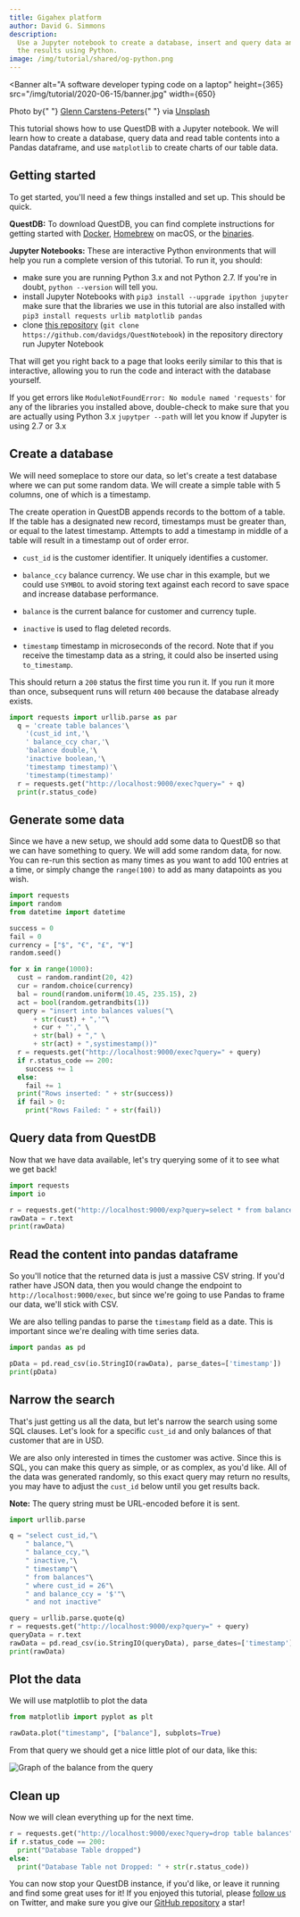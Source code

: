 ```yaml
---
title: Gigahex platform
author: David G. Simmons
description:
  Use a Jupyter notebook to create a database, insert and query data and graph
  the results using Python.
image: /img/tutorial/shared/og-python.png
---
```



<Banner
  alt="A software developer typing code on a laptop"
  height={365}
  src="/img/tutorial/2020-06-15/banner.jpg"
  width={650}
>
  Photo by{" "}
  <a href="https://unsplash.com/photos/npxXWgQ33ZQ">Glenn Carstens-Peters</a>{" "}
  via <a href="https://unsplash.com">Unsplash</a>
</Banner>

This tutorial shows how to use QuestDB with a Jupyter notebook. We will learn
how to create a database, query data and read table contents into a Pandas
dataframe, and use `matplotlib` to create charts of our table data.

<!-- truncate -->

## Getting started

To get started, you'll need a few things installed and set up. This should be
quick.

**QuestDB:** To download QuestDB, you can find complete instructions for getting
started with [Docker](/docs/get-started/docker/),
[Homebrew](/docs/get-started/homebrew/) on macOS, or the
[binaries](/docs/get-started/binaries/).

**Jupyter Notebooks:** These are interactive Python environments that will help
you run a complete version of this tutorial. To run it, you should:

- make sure you are running Python 3.x and not Python 2.7. If you're in doubt,
  `python --version` will tell you.
- install Jupyter Notebooks with `pip3 install --upgrade ipython jupyter` make
  sure that the libraries we use in this tutorial are also installed with
  `pip3 install requests urlib matplotlib pandas`
- clone [this repository](https://github.com/davidgs/QuestNotebook)
  (`git clone https://github.com/davidgs/QuestNotebook`) in the repository
  directory run Jupyter Notebook

That will get you right back to a page that looks eerily similar to this that is
interactive, allowing you to run the code and interact with the database
yourself.

If you get errors like `ModuleNotFoundError: No module named 'requests'` for any
of the libraries you installed above, double-check to make sure that you are
actually using Python 3.x `jupytper --path` will let you know if Jupyter is
using 2.7 or 3.x

## Create a database

We will need someplace to store our data, so let's create a test database where
we can put some random data. We will create a simple table with 5 columns, one
of which is a timestamp.

The create operation in QuestDB appends records to the bottom of a table. If the
table has a designated new record, timestamps must be greater than, or equal to
the latest timestamp. Attempts to add a timestamp in middle of a table will
result in a timestamp out of order error.

- `cust_id` is the customer identifier. It uniquely identifies a customer.

- `balance_ccy` balance currency. We use char in this example, but we could use
  `SYMBOL` to avoid storing text against each record to save space and increase
  database performance.

- `balance` is the current balance for customer and currency tuple.

- `inactive` is used to flag deleted records.

- `timestamp` timestamp in microseconds of the record. Note that if you receive
  the timestamp data as a string, it could also be inserted using
  `to_timestamp`.

This should return a `200` status the first time you run it. If you run it more
than once, subsequent runs will return `400` because the database already
exists.

```python
import requests import urllib.parse as par
  q = 'create table balances'\
    '(cust_id int,'\
    ' balance_ccy char,'\
    'balance double,'\
    'inactive boolean,'\
    'timestamp timestamp)'\
    'timestamp(timestamp)'
  r = requests.get("http://localhost:9000/exec?query=" + q)
  print(r.status_code)
```

## Generate some data

Since we have a new setup, we should add some data to QuestDB so that we can
have something to query. We will add some random data, for now. You can re-run
this section as many times as you want to add 100 entries at a time, or simply
change the `range(100)` to add as many datapoints as you wish.

```python
import requests
import random
from datetime import datetime

success = 0
fail = 0
currency = ["$", "€", "£", "¥"]
random.seed()

for x in range(1000):
  cust = random.randint(20, 42)
  cur = random.choice(currency)
  bal = round(random.uniform(10.45, 235.15), 2)
  act = bool(random.getrandbits(1))
  query = "insert into balances values("\
      + str(cust) + ",'"\
      + cur + "'," \
      + str(bal) + "," \
      + str(act) + ",systimestamp())"
  r = requests.get("http://localhost:9000/exec?query=" + query)
  if r.status_code == 200:
    success += 1
  else:
    fail += 1
  print("Rows inserted: " + str(success))
  if fail > 0:
    print("Rows Failed: " + str(fail))
```

## Query data from QuestDB

Now that we have data available, let's try querying some of it to see what we
get back!

```python
import requests
import io

r = requests.get("http://localhost:9000/exp?query=select * from balances")
rawData = r.text
print(rawData)
```

## Read the content into pandas dataframe

So you'll notice that the returned data is just a massive CSV string. If you'd
rather have JSON data, then you would change the endpoint to
`http://localhost:9000/exec`, but since we're going to use Pandas to frame our
data, we'll stick with CSV.

We are also telling pandas to parse the `timestamp` field as a date. This is
important since we're dealing with time series data.

```python
import pandas as pd

pData = pd.read_csv(io.StringIO(rawData), parse_dates=['timestamp'])
print(pData)
```

## Narrow the search

That's just getting us all the data, but let's narrow the search using some SQL
clauses. Let's look for a specific `cust_id` and only balances of that customer
that are in USD.

We are also only interested in times the customer was active. Since this is SQL,
you can make this query as simple, or as complex, as you'd like. All of the data
was generated randomly, so this exact query may return no results, you may have
to adjust the `cust_id` below until you get results back.

**Note:** The query string must be URL-encoded before it is sent.

```python
import urllib.parse

q = "select cust_id,"\
    " balance,"\
    " balance_ccy,"\
    " inactive,"\
    " timestamp"\
    " from balances"\
    " where cust_id = 26"\
    " and balance_ccy = '$'"\
    " and not inactive"

query = urllib.parse.quote(q)
r = requests.get("http://localhost:9000/exp?query=" + query)
queryData = r.text
rawData = pd.read_csv(io.StringIO(queryData), parse_dates=['timestamp'])
print(rawData)
```

## Plot the data

We will use matplotlib to plot the data

```python
from matplotlib import pyplot as plt

rawData.plot("timestamp", ["balance"], subplots=True)
```

From that query we should get a nice little plot of our data, like this:

![Graph of the balance from the query](/img/tutorial/2020-06-15/graph.png)

## Clean up

Now we will clean everything up for the next time.

```python
r = requests.get("http://localhost:9000/exec?query=drop table balances")
if r.status_code == 200:
  print("Database Table dropped")
else:
  print("Database Table not Dropped: " + str(r.status_code))
```

You can now stop your QuestDB instance, if you'd like, or leave it running and
find some great uses for it! If you enjoyed this tutorial, please
[follow us](https://twitter.com/intent/follow?screen_name=QuestDB) on Twitter,
and make sure you give our
[GitHub repository](https://github.com/questdb/questdb) a star!
